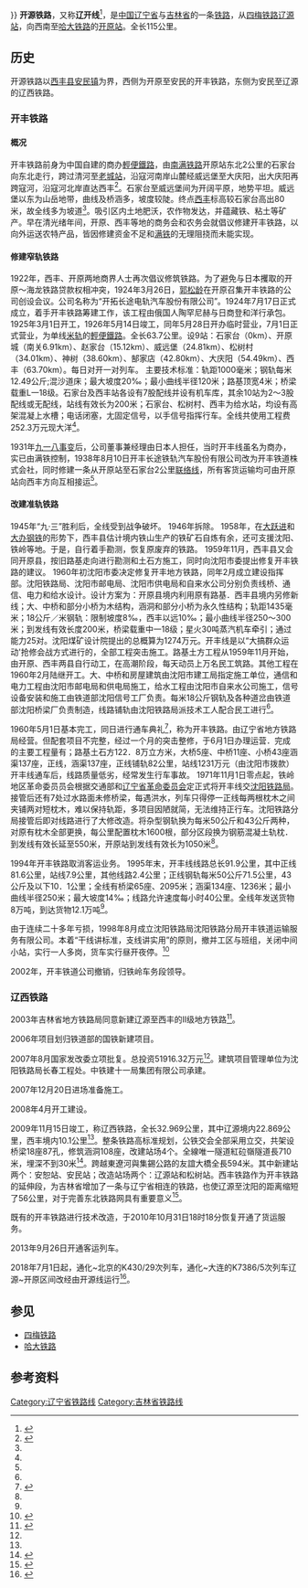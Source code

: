 
{{Infobox rail system-route
|rail_name=开源铁路
|other_name=
|banner_color=blue
|box_width=350px
|image=
|caption=
|system_map=
|mapimage_width=
|map_bgcolor=
|code_name=
|locale={{CHN}} 
|service_type=普速铁路
|network=
|start=
|open_operation=
|end_operation= 
|operation_note=
|system_length=  
|length_in_operation= 115km
|total_length= 
|line_title=线路
|lines=单线铁路
|stations= 13
|route_title=线路
|main_route=
|secondary_route=
|branch_route=
|standard=II级铁路
|main_stations= 
|ridership=
|fleet_size=
|max_speed=  
|track_gauge=1435毫米（[[标准轨|标准轨]]）
|min_radius=  
|max_grade=  
|block_signal=
|electrified=否
|depot=
|operator=  [[沈阳铁路局|沈阳铁路局]][[梅河口车务段|梅河口车务段]]与[[沈阳车务段|沈阳车务段]]
|franchise=
|hq= 
|key_person=
|website=
|route_map=
{{bs-map|lua=1
|style=border:0;font-size:13px;margin:auto;float:none;width:350px;
|collapsible=0
|collapsed={{#ifexpr:}}
|map=
CONTg~~ ~~ ~~{{RoutemapRoute|Licon=r|[[四梅铁路|四梅铁路]]往[[梅河口站|梅河口站]]方向}}
\BHF\~~0~~[[辽源站|辽源站]]
CONTgq\ABZgr\~~ ~~ ~~{{RoutemapRoute|Licon=l|[[四梅铁路|四梅铁路]]往[[四平站|四平站]]方向}}
WASSERq\hKRZW\WASSERq~~ ~~ ~~ ~~东辽河友誼大橋
TUNNEL1~~ ~~ ~~紅砬嶺隧道
WASSERq\hKRZW\WASSERq~~ ~~ ~~
\HST\~~20~~[[安恕站|安恕站]]
WASSERq\hKRZW\WASSERq~~ ~~ ~~
\HST\~~33.4~~[[安民站|安民站]]
\eHST\~~ ~~[[富源站|富源站]]
\eHST\~~ ~~ ~~育才乘降所
\HST\~~48.6~~[[西丰站|西丰站]]
\eHST\~~ ~~[[西丰西站|西丰西站]]
\eHST\~~ ~~ ~~乐善乘降所
\eHST\~~ ~~ ~~大庆阳乘降所
WASSER+l\hKRZW\WASSERq~~ ~~ ~~寇河
WASSER\eHST\~~ ~~[[甘溝子站|甘溝子站]]
WASSER\eHST\~~ ~~[[郜家店站|郜家店站]]
WASSER\eHST\~~ ~~ ~~神树乘降所
WASSER\HST\~~79.4~~[[松树村站|松树村站]]
WASSER\eHST\~~ ~~ ~~水库乘降所
WASSER\eHST\~~ ~~[[威遠堡站|威遠堡站]]
WASSER\eHST\~~ ~~ ~~四家子乘降所
WASSERl\hKRZW\WASSERq~~ ~~ ~~寇河
\eHST\~~ ~~ ~~老城东乘降所
\eHST\~~ ~~[[老城站|老城站]]
WASSERq\hKRZW\WASSERq~~ ~~ ~~清河
CONTgq\ABZg+r\~~ ~~ ~~{{RoutemapRoute|Licon=l|[[京哈铁路|京哈铁路]]往[[哈尔滨|哈尔滨]]方向}}
\BHF\~~115~~[[开原站|开原站]]
\CONTf\~~ ~~ ~~{{RoutemapRoute|Licon=d|[[京哈铁路|京哈铁路]]往[[北京站|北京站]]方向}}
}}
}} 
'''开源铁路'''，又称'''辽开线'''<ref>{{cite news|url=http://www.ln.chinanews.com/news/2018/0629/157784.html|title=沈铁7月实行新列车运行图 长春沈阳至长沙首开高铁|publisher=中国新闻网·辽宁|date=2018-06-29|accessdate=2018-06-29|archive-date=2019-08-07|archive-url=https://web.archive.org/web/20190807072849/http://www.ln.chinanews.com/news/2018/0629/157784.html}}</ref>，是[[中国|中国]][[辽宁省|辽宁省]]与[[吉林省|吉林省]]的一条[[铁路|铁路]]，从[[四梅铁路|四梅铁路]][[辽源站|辽源站]]，向西南至[[哈大铁路|哈大铁路]]的[[开原站|开原站]]。全长115公里。

==历史==
开源铁路以[[西丰县|西丰县]][[安民镇_(西丰县)|安民镇]]为界，西侧为开原至安民的开丰铁路，东侧为安民至辽源的辽西铁路。
=== 开丰铁路 ===

==== 概况 ====
开丰铁路前身为中国自建的商办[[輕便鐵路|輕便鐵路]]，由[[南满铁路|南满铁路]]开原站东北2公里的石家台向东北走行，跨过清河至[[老城站|老城站]]，沿寇河南岸山麓经威远堡至大庆阳，出大庆阳再跨寇河，沿寇河北岸直达西丰<ref name=":0">{{Cite book|title=沈阳铁路局志|last=张久达 才广忱 米振友 张耀锟|publisher=中国铁道出版社|year=1997|isbn=7-113-02815-2}}</ref>。石家台至威远堡间为开阔平原，地势平坦。威远堡以东为山岳地带，曲线及桥涵多，坡度较陡。终点[[西丰县|西丰]]标高较石家台高出80米，故全线多为坡道<ref name=":0" />。吸引区内土地肥沃，农作物发达，并蕴藏铁、粘土等矿产。早在清光绪年间，开原、西丰等地的商务会和农务会就倡议修建开丰铁路，以向外运送农特产品，皆因修建资金不足和[[南滿洲鐵道|满铁]]的无理阻挠而未能实现。

==== 修建窄轨铁路 ====
1922年，西丰、开原两地商界人士再次倡议修筑铁路。为了避免与日本攫取的开原～海龙铁路贷款权相冲突，1924年3月26日，[[郭松龄|郭松龄]]在开原召集开丰铁路的公司创设会议。公司名称为“开拓长途电轨汽车股份有限公司”。1924年7月17日正式成立，着手开丰铁路筹建工作，该工程由俄国人陶罕尼赫与日商登和洋行承包。1925年3月1日开工，1926年5月14日竣工，同年5月28日开办临时营业，7月1日正式营业，为单线[[米轨|米轨]]的[[輕便鐵路|輕便鐵路]]。全长63.7公里。设9站：石家台（0km）、开原城（南关6.91km）、赵家台（15.12km）、威远堡（24.81km）、松树村（34.01km）、神树（38.60km）、郜家店（42.80km）、大庆阳（54.49km）、西丰（63.70km）。每日对开一对列车。
主要技术标准：轨距1000毫米；钢轨每米12.49公斤;混沙道床；最大坡度20‰；最小曲线半径120米；路基顶宽4米；桥梁载重L一18级。石家台及西丰站各设有7股配线并设有机车库，其余10站为2～3股配线或无配线，站线有效长为200米；石家台、松树村、西丰为给水站，均设有高架混凝上水槽；电话闭塞，尢固定信号，以手信号指挥行车。全线共使用工程费252.3万元现大洋<ref name=":0" />。

1931年[[九一八事變|九一八事变]]后，公司董事兼经理由日本人担任，当时开丰线虽名为商办，实已由满铁控制，1938年8月10日开丰长途铁轨汽车股份有限公司改为开丰铁道株式会社，同时修建一条从开原站至石家台2公里[[联络线|联络线]]，所有客货运输均可由开原站向西丰方向互相接运<ref name=":0" />。

==== 改建准轨铁路 ====
1945年“九·三”胜利后，全线受到战争破坏。
1946年拆除。
1958年，在[[大跃进|大跃进]]和[[土法煉鋼|大办钢铁]]的形势下，西丰县估计境内铁山生产的铁矿石自炼有余，还可支援沈阳、铁岭等地。于是，自行着手勘测，恢复原废弃的铁路。
1959年11月，西丰县又会同开原县，按旧路基走向进行勘测和土石方施工，同时向沈阳市委提出修复开丰铁路的建议。
1960年初沈阳市委决定修复开丰地方铁路，同年2月成立建设指挥部。沈阳铁路局、沈阳市邮电局、沈阳市供电局和自来水公司分别负责线桥、通信、电力和给水设计。设计方案为：开原县境内利用原有路基．西丰县境内另修新线；大、中桥和部分小桥为木结构，涵洞和部分小桥为永久性结构；轨距1435毫米；18公斤／米钢轨：限制坡度8‰，西丰以远10‰；最小曲线半径250～300米；到发线有效长度200米，桥梁载重中一18级；星火30吨蒸汽机车牵引；通过能力25对。沈阳煤矿设计院提出的总概算为1274万元。开丰线是以“大搞群众运动'抢修会战方式进行的，全部工程突击施工。路基土方工程从1959年11月开始，由开原、西丰两县自行动工，在高潮阶段，每天动员上万名民工筑路。其他工程在1960年2月陆继开工。大、中桥和房屋建筑由沈阳市建工局指定施工单位，通信和电力工程由沈阳市邮电局和供电局施工，给水工程由沈阳市自来水公司施工，信号设备安装和施工由铁道部沈阳信号工厂负责。每米18公斤钢轨及各种道岔由铁道部沈阳桥梁厂负责制造，线路铺轨由沈阳铁路局派技术工人配合民工进行<ref name=":0" />。

1960年5月1日基本完工，同日进行通车典礼<ref>{{Cite web|title=1960年开丰轻便铁路通车纪念章_大亮_新浪博客|url=http://blog.sina.com.cn/s/blog_4f0c213f01000dba.html|access-date=2021-07-22|work=blog.sina.com.cn|archive-date=2021-07-23|archive-url=https://web.archive.org/web/20210723162446/http://blog.sina.com.cn/s/blog_4f0c213f01000dba.html|dead-url=no}}</ref>，称为开丰铁路。由辽宁省地方铁路局经营。但配套项目不完整，经过一个月的突击整修，于6月1日办理运营．完成的主要工程量有；路基土石方122．8万立方米，大桥5座、中桥11座、小桥43座涵渠137座，正线，涵渠137座，正线铺轨82公里，站线1231万元（由沈阳市拨款）
开丰线通车后，线路质量低劣，经常发生行车事故。
1971年11月1日零点起，铁岭地区革命委员员会根据交通部和[[辽宁省革命委员会|辽宁省革命委员会]]定正式将开丰线交[[中国铁路沈阳局集团|沈阳铁路局]]。接管后还有7处过水路面未修桥梁，每遇洪水，列车只得停一正线每两根枕木之间夹铺两对短枕木，难以保持轨距，多项目因陋就简，无法维持正行车。沈阳铁路分局接管后即对线路进行了大修改造。将杂型钢轨换为每米50公斤和43公斤两种，对原有枕木全部更换，每公里配置枕木1600根，部分区段换为钢筋混凝土轨枕．到发线有效长延至550米，开原站到发线有效长为1050米<ref name=":0" />。

1994年开丰铁路取消客运业务。
1995年末，开丰线线路总长91.9公里，其中正线81.6公里，站线7.9公里，其他线路2.4公里；正线钢轨每米50公斤71.5公里，43公斤及以下10．1公里；全线有桥梁65座、2095米；涵渠134座、1236米；最小曲线半径250米；最大坡度14‰；线路允许速度每小时40公里。全线年发送货物8万吨，到达货物12.1万吨<ref name=":0" />。

由于连续二十多年亏损，1998年8月成立沈阳铁路局沈阳铁路分局开丰铁道运输服务有限公司。本着“干线讲标准，支线讲实用”的原则，撤并工区与班组，关闭中间小站，实行一人多岗，货车实行昼开夜停。<ref>{{Cite web |url=http://www.gmw.cn/01gmrb/1999-08/02/GB/GM%5E18136%5E5%5EGM5-0221.HTM |title=沈阳铁路局闯出支线扭亏新路 光明日报　1999-08-02 |access-date=2016-09-01 |archive-date=2017-01-12 |archive-url=https://web.archive.org/web/20170112080548/http://www.gmw.cn/01gmrb/1999-08/02/GB/GM%5E18136%5E5%5EGM5-0221.HTM }}</ref>

2002年，开丰铁道公司撤销，归铁岭车务段领导。

=== 辽西铁路 ===
2003年吉林省地方铁路局同意新建辽源至西丰的II级地方铁路<ref name=":1">{{Cite journal|title=辽源至西丰铁路全线贯通|author=杨滨，呼兴宝|journal=铁道货运|year=2009|page=40}}</ref>。

2006年项目划归铁道部的国铁新建项目。

2007年8月国家发改委立项批复。总投资51916.32万元<ref name=":2" />。建筑项目管理单位为沈阳铁路局长春工程处。中铁建十一局集团有限公司承建。

2007年12月20日进场准备施工。

2008年4月开工建设。

2009年11月15日竣工，称辽西铁路，全长32.969公里，其中辽源境内22.869公里，西丰境内10.1公里<ref name=":1" />。整条铁路高标准规划，公铁交会全部采用立交，共架设桥梁18座87孔，修筑涵洞108座，改建站场4个。全線唯一隧道紅砬嶺隧道長710米，埋深不到30米<ref name=":2">{{Cite web|title=吉林铁道勘察设计院有限公司|url=http://www.tsdig.com/jly/gcyj/gczs/tdgc/201701/t20170113_1576.html|access-date=2021-07-20|work=www.tsdig.com|archive-date=2021-07-22|archive-url=https://web.archive.org/web/20210722051518/http://www.tsdig.com/jly/gcyj/gczs/tdgc/201701/t20170113_1576.html}}</ref>。跨越東遼河與集錫公路的友誼大橋全長594米。其中新建站两个：安恕站、安民站；改造站场两个：辽源站和松树站。西丰铁路作为开丰铁路的延伸段，为吉林省增加了一条与辽宁省相连的铁路，也使辽源至沈阳的距离缩短了56公里，对于完善东北铁路网具有重要意义<ref>{{Cite web|title=辽源至西丰铁路全线贯通_新闻中心_新浪网|url=http://news.sina.com.cn/c/2009-11-17/043016617998s.shtml|access-date=2021-07-20|work=news.sina.com.cn|archive-date=2021-07-20|archive-url=https://web.archive.org/web/20210720015530/http://news.sina.com.cn/c/2009-11-17/043016617998s.shtml}}</ref>。

既有的开丰铁路进行技术改造，于2010年10月31日18时18分恢复开通了货运服务。 

2013年9月26日开通客运列车。

2018年7月1日起，通化~北京的K430/29次列车，通化~大连的K7386/5次列车辽源~开原区间改经由开源线运行<ref>{{Cite web|title=中国铁路12306|url=https://kyfw.12306.cn/otn/queryTrainInfo/init|access-date=2021-07-22|work=kyfw.12306.cn|archive-date=2016-03-05|archive-url=https://web.archive.org/web/20160305215040/https://kyfw.12306.cn/otn/queryTrainInfo/init|dead-url=no}}</ref>。

==参见==
{{External media|image1=[http://www.tsdig.com/jly/gcyj/gczs/tdgc/201701/W020170113524723439900.jpg 安民站]|image2=[http://www.tsdig.com/jly/gcyj/gczs/tdgc/201701/W020170113524723440571.jpg 安恕站]|image3=[http://www.tsdig.com/jly/gcyj/gczs/tdgc/201701/W020170113524723476013.jpg 西丰站]|image4=[http://www.tsdig.com/jly/gcyj/gczs/tdgc/201701/W020170113524723464135.jpg 红砬岭隧道]}}
*[[四梅铁路|四梅铁路]] 
*[[哈大铁路|哈大铁路]]

==参考资料==
{{reflist}}
 

{{辽开铁路|nocat}}
{{中国铁路}}

[[Category:辽宁省铁路线|Category:辽宁省铁路线]] 
[[Category:吉林省铁路线|Category:吉林省铁路线]]